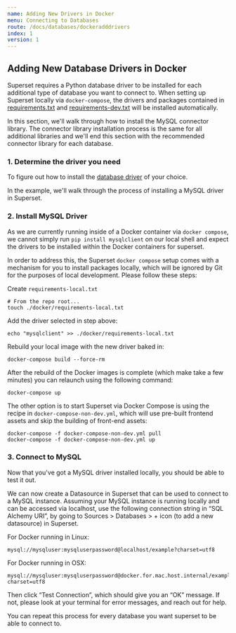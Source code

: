 ```yaml
---
name: Adding New Drivers in Docker
menu: Connecting to Databases
route: /docs/databases/dockeradddrivers
index: 1
version: 1
---
```

## Adding New Database Drivers in Docker

Superset requires a Python database driver to be installed for each additional type of database you
want to connect to. When setting up Superset locally via `docker-compose`, the drivers and packages
contained in
[requirements.txt](https://github.com/apache/superset/blob/master/requirements.txt) and
[requirements-dev.txt](https://github.com/apache/superset/blob/master/requirements-dev.txt)
will be installed automatically.

In this section, we'll walk through how to install the MySQL connector library. The connector
library installation process is the same for all additional libraries and we'll end this section
with the recommended connector library for each database.

### 1. Determine the driver you need

To figure out how to install the [database driver](/docs/databases/installing-database-drivers) of your choice.

In the example, we'll walk through the process of installing a MySQL driver in Superset.

### 2. Install MySQL Driver

As we are currently running inside of a Docker container via `docker compose`, we cannot simply run
`pip install mysqlclient` on our local shell and expect the drivers to be installed within the
Docker containers for superset.

In order to address this, the Superset `docker compose` setup comes with a mechanism for you to
install packages locally, which will be ignored by Git for the purposes of local development. Please
follow these steps:

Create `requirements-local.txt`

```
# From the repo root...
touch ./docker/requirements-local.txt
```

Add the driver selected in step above:

```
echo "mysqlclient" >> ./docker/requirements-local.txt
```

Rebuild your local image with the new driver baked in:

```
docker-compose build --force-rm
```

After the rebuild of the Docker images is complete (which make take a few minutes) you can relaunch using the following command:

```
docker-compose up
```

The other option is to start Superset via Docker Compose is using the recipe in `docker-compose-non-dev.yml`, which will use pre-built frontend assets and skip the building of front-end assets:

```
docker-compose -f docker-compose-non-dev.yml pull
docker-compose -f docker-compose-non-dev.yml up
```

### 3. Connect to MySQL

Now that you've got a MySQL driver installed locally, you should be able to test it out.

We can now create a Datasource in Superset that can be used to connect to a MySQL instance. Assuming
your MySQL instance is running locally and can be accessed via localhost, use the following
connection string in “SQL Alchemy URI”, by going to Sources > Databases > + icon (to add a new
datasource) in Superset.

For Docker running in Linux:

```
mysql://mysqluser:mysqluserpassword@localhost/example?charset=utf8
```

For Docker running in OSX:

```
mysql://mysqluser:mysqluserpassword@docker.for.mac.host.internal/example?charset=utf8
```

Then click “Test Connection”, which should give you an “OK” message. If not, please look at your
terminal for error messages, and reach out for help.

You can repeat this process for every database you want superset to be able to connect to.
